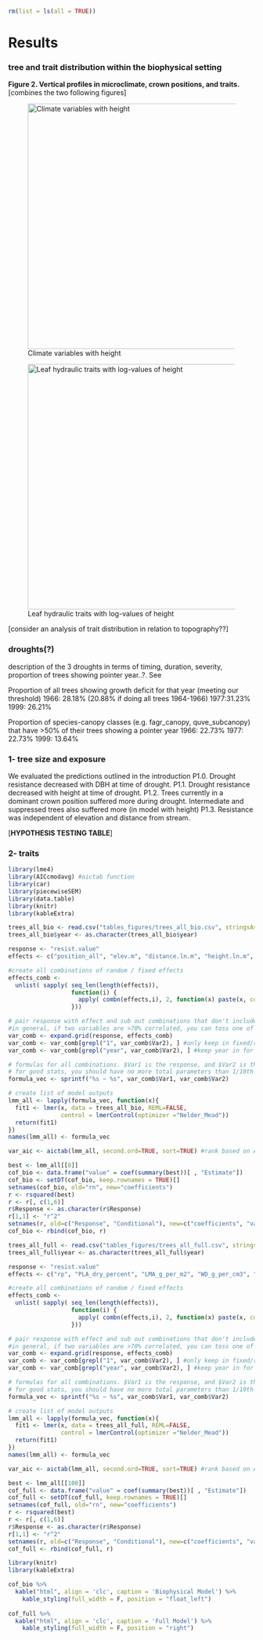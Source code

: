 ```r
rm(list = ls(all = TRUE))
```
# Results

### tree and trait distribution within the biophysical setting

**Figure 2. Vertical profiles in microclimate, crown positions, and traits.**[combines the two following figures]

![Climate variables with height](tables_figures/NEON_vertical_profiles.png){width=500px} 

![Leaf hydraulic traits with log-values of height](tables_figures/traits_vs_traits.png){width=500px}

[consider an analysis of trait distribution in relation to topography??]

### droughts(?)
description of the 3 droughts in terms of timing, duration, severity, proportion of trees showing pointer year..?. See

Proportion of all trees showing growth deficit for that year (meeting our threshold)
1966: 28.18% (20.88% if doing all trees 1964-1966)
1977:31.23%
1999: 26.21%

Proportion of species-canopy classes (e.g. fagr_canopy, quve_subcanopy) that have >50% of their trees showing a pointer year
1966: 22.73%
1977: 22.73%
1999: 13.64%



### 1- tree size and exposure
We evaluated the predictions outlined in the introduction
P1.0. Drought resistance decreased with DBH at time of drought.
P1.1. Drought resistance decreased with height at time of drought.
P1.2. Trees currently in a dominant crown position suffered more during drought. Intermediate and suppressed trees also suffered more (in model with height)
P1.3. Resistance was independent of elevation and distance from stream.

[**HYPOTHESIS TESTING TABLE**]

### 2- traits

``` r
library(lme4)
library(AICcmodavg) #aictab function
library(car)
library(piecewiseSEM)
library(data.table)
library(knitr)
library(kableExtra)

trees_all_bio <- read.csv("tables_figures/trees_all_bio.csv", stringsAsFactors = FALSE)
trees_all_bio$year <- as.character(trees_all_bio$year)

response <- "resist.value"
effects <- c("position_all", "elev.m", "distance.ln.m", "height.ln.m", "year", "(1|sp)")

#create all combinations of random / fixed effects
effects_comb <- 
  unlist( sapply( seq_len(length(effects)), 
                  function(i) {
                    apply( combn(effects,i), 2, function(x) paste(x, collapse = "+"))
                  }))

# pair response with effect and sub out combinations that don't include random effects
#in general, if two variables are >70% correlated, you can toss one of them without significantly affecting the results
var_comb <- expand.grid(response, effects_comb) 
var_comb <- var_comb[grepl("1", var_comb$Var2), ] #only keep in fixed/random combos
var_comb <- var_comb[grepl("year", var_comb$Var2), ] #keep year in for drought sake

# formulas for all combinations. $Var1 is the response, and $Var2 is the effect
# for good stats, you should have no more total parameters than 1/10th the number of observations in your dataset
formula_vec <- sprintf("%s ~ %s", var_comb$Var1, var_comb$Var2)

# create list of model outputs
lmm_all <- lapply(formula_vec, function(x){
  fit1 <- lmer(x, data = trees_all_bio, REML=FALSE, 
               control = lmerControl(optimizer ="Nelder_Mead"))
  return(fit1)
})
names(lmm_all) <- formula_vec

var_aic <- aictab(lmm_all, second.ord=TRUE, sort=TRUE) #rank based on AICc

best <- lmm_all[[8]]
cof_bio <- data.frame("value" = coef(summary(best))[ , "Estimate"])
cof_bio <- setDT(cof_bio, keep.rownames = TRUE)[]
setnames(cof_bio, old="rn", new="coefficients")
r <- rsquared(best)
r <- r[, c(1,6)]
r$Response <- as.character(r$Response)
r[1,1] <- "r^2"
setnames(r, old=c("Response", "Conditional"), new=c("coefficients", "value"))
cof_bio <- rbind(cof_bio, r)
```
``` r
trees_all_full <- read.csv("tables_figures/trees_all_full.csv", stringsAsFactors = FALSE)
trees_all_full$year <- as.character(trees_all_full$year)

response <- "resist.value"
effects <- c("rp", "PLA_dry_percent", "LMA_g_per_m2", "WD_g_per_cm3", "mean_TLP_Mpa", "height.ln.m", "position_all", "year", "(1|sp/tree)")

#create all combinations of random / fixed effects
effects_comb <- 
  unlist( sapply( seq_len(length(effects)), 
                  function(i) {
                    apply( combn(effects,i), 2, function(x) paste(x, collapse = "+"))
                  }))

# pair response with effect and sub out combinations that don't include random effects
#in general, if two variables are >70% correlated, you can toss one of them without significantly affecting the results
var_comb <- expand.grid(response, effects_comb) 
var_comb <- var_comb[grepl("1", var_comb$Var2), ] #only keep in fixed/random combos
var_comb <- var_comb[grepl("year", var_comb$Var2), ] #keep year in for drought sake

# formulas for all combinations. $Var1 is the response, and $Var2 is the effect
# for good stats, you should have no more total parameters than 1/10th the number of observations in your dataset
formula_vec <- sprintf("%s ~ %s", var_comb$Var1, var_comb$Var2)

# create list of model outputs
lmm_all <- lapply(formula_vec, function(x){
  fit1 <- lmer(x, data = trees_all_full, REML=FALSE, 
               control = lmerControl(optimizer ="Nelder_Mead"))
  return(fit1)
})
names(lmm_all) <- formula_vec

var_aic <- aictab(lmm_all, second.ord=TRUE, sort=TRUE) #rank based on AICc

best <- lmm_all[[100]]
cof_full <- data.frame("value" = coef(summary(best))[ , "Estimate"])
cof_full <- setDT(cof_full, keep.rownames = TRUE)[]
setnames(cof_full, old="rn", new="coefficients")
r <- rsquared(best)
r <- r[, c(1,6)]
r$Response <- as.character(r$Response)
r[1,1] <- "r^2"
setnames(r, old=c("Response", "Conditional"), new=c("coefficients", "value"))
cof_full <- rbind(cof_full, r)
```
```r
library(knitr)
library(kableExtra)

cof_bio %>%
  kable("html", align = 'clc', caption = 'Biophysical Model') %>%
    kable_styling(full_width = F, position = "float_left")
 
cof_full %>%
  kable("html", align = 'clc', caption = 'Full Model') %>%
    kable_styling(full_width = F, position = "right")
```



